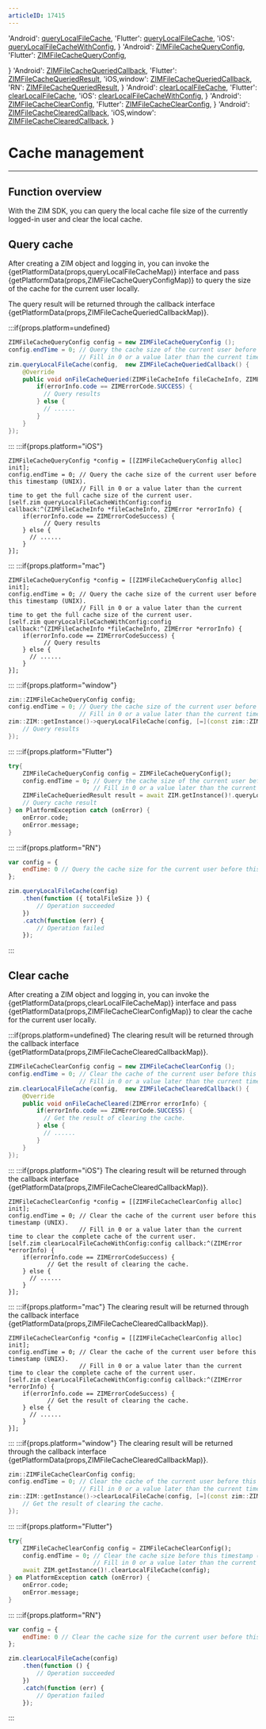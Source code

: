 ```yaml
---
articleID: 17415
---
```



  'Android': <a href='@queryLocalFileCache' target='_blank'>queryLocalFileCache</a>,
  'Flutter': <a href='https://pub.dev/documentation/zego_zim/latest/zego_zim/ZIM/queryLocalFileCache.html' target='_blank'>queryLocalFileCache</a>,
  'iOS': <a href='@queryLocalFileCacheWithConfig' target='_blank'>queryLocalFileCacheWithConfig</a>,
}
  'Android': <a href='@-ZIMFileCacheQueryConfig' target='_blank'>ZIMFileCacheQueryConfig</a>,
  'Flutter': <a href='https://pub.dev/documentation/zego_zim/latest/zego_zim/ZIMFileCacheQueryConfig-class.html' target='_blank'>ZIMFileCacheQueryConfig</a>,
  
}
  'Android': <a href='@-ZIMFileCacheQueriedCallback' target='_blank'>ZIMFileCacheQueriedCallback</a>,
  'Flutter': <a href='https://pub.dev/documentation/zego_zim/latest/zego_zim/ZIMFileCacheQueriedResult-class.html' target='_blank'>ZIMFileCacheQueriedResult</a>,
  'iOS,window': <a href='@ZIMFileCacheQueriedCallback' target='_blank'>ZIMFileCacheQueriedCallback</a>,
  'RN': <a href='@-ZIMFileCacheQueriedResult' target='_blank'>ZIMFileCacheQueriedResult</a>,
}
  'Android': <a href='@clearLocalFileCache' target='_blank'>clearLocalFileCache</a>,
  'Flutter': <a href='https://pub.dev/documentation/zego_zim/latest/zego_zim/ZIM/clearLocalFileCache.html' target='_blank'>clearLocalFileCache</a>,
  'iOS': <a href='@clearLocalFileCacheWithConfig' target='_blank'>clearLocalFileCacheWithConfig</a>,
}
  'Android': <a href='@-ZIMFileCacheClearConfig' target='_blank'>ZIMFileCacheClearConfig</a>,
  'Flutter': <a href='https://pub.dev/documentation/zego_zim/latest/zego_zim/ZIMFileCacheClearConfig-class.html' target='_blank'>ZIMFileCacheClearConfig</a>,
}
  'Android': <a href='@-ZIMFileCacheClearedCallback' target='_blank'>ZIMFileCacheClearedCallback</a>,
  'iOS,window': <a href='@ZIMFileCacheClearedCallback' target='_blank'>ZIMFileCacheClearedCallback</a>,
}

# Cache management

- - -

## Function overview

With the ZIM SDK, you can query the local cache file size of the currently logged-in user and clear the local cache.


## Query cache

After creating a ZIM object and logging in, you can invoke the {getPlatformData(props,queryLocalFileCacheMap)} interface and pass {getPlatformData(props,ZIMFileCacheQueryConfigMap)} to query the size of the cache for the current user locally.

The query result will be returned through the callback interface {getPlatformData(props,ZIMFileCacheQueriedCallbackMap)}.

:::if{props.platform=undefined}
```java
ZIMFileCacheQueryConfig config = new ZIMFileCacheQueryConfig ();
config.endTime = 0; // Query the cache size of the current user before this timestamp (UNIX).
                    // Fill in 0 or a value later than the current time to get the full cache size of the current user.
zim.queryLocalFileCache(config,  new ZIMFileCacheQueriedCallback() {
    @Override
    public void onFileCacheQueried(ZIMFileCacheInfo fileCacheInfo, ZIMError errorInfo) {
        if(errorInfo.code == ZIMErrorCode.SUCCESS) {
          // Query results
        } else {
          // ......
        }      
    }
});
```

:::
:::if{props.platform="iOS"}
```objc
ZIMFileCacheQueryConfig *config = [[ZIMFileCacheQueryConfig alloc] init];
config.endTime = 0; // Query the cache size of the current user before this timestamp (UNIX).
                    // Fill in 0 or a value later than the current time to get the full cache size of the current user.
[self.zim queryLocalFileCacheWithConfig:config callback:^(ZIMFileCacheInfo *fileCacheInfo, ZIMError *errorInfo) {
    if(errorInfo.code == ZIMErrorCodeSuccess) {
          // Query results
    } else {
      // ......
    }
}];
```
:::
:::if{props.platform="mac"}
```objc
ZIMFileCacheQueryConfig *config = [[ZIMFileCacheQueryConfig alloc] init];
config.endTime = 0; // Query the cache size of the current user before this timestamp (UNIX).
                    // Fill in 0 or a value later than the current time to get the full cache size of the current user.
[self.zim queryLocalFileCacheWithConfig:config callback:^(ZIMFileCacheInfo *fileCacheInfo, ZIMError *errorInfo) {
    if(errorInfo.code == ZIMErrorCodeSuccess) {
          // Query results
    } else {
      // ......
    }
}];
```
:::
:::if{props.platform="window"}
```cpp
zim::ZIMFileCacheQueryConfig config;
config.endTime = 0; // Query the cache size of the current user before this timestamp (UNIX).
                    // Fill in 0 or a value later than the current time to get the full cache size of the current user.
zim::ZIM::getInstance()->queryLocalFileCache(config, [=](const zim::ZIMFileCacheInfo& fileCacheInfo, const zim::ZIMError& errorInfo) {
    // Query results
});
```
:::
:::if{props.platform="Flutter"}
```dart
try{
    ZIMFileCacheQueryConfig config = ZIMFileCacheQueryConfig();
    config.endTime = 0; // Query the cache size of the current user before this timestamp (UNIX).
                        // Fill in 0 or a value later than the current time to get the complete cache size of the current user.
    ZIMFileCacheQueriedResult result = await ZIM.getInstance()!.queryLocalFileCache(config);
    // Query cache result
} on PlatformException catch (onError) {
    onError.code;
    onError.message;
}
```
:::
:::if{props.platform="RN"}
```javascript
var config = {
    endTime: 0 // Query the cache size for the current user before this timestamp (UNIX). Fill in 0 or a value later than the current time to get the complete cache size for the current user.
};

zim.queryLocalFileCache(config)
    .then(function ({ totalFileSize }) {
        // Operation succeeded
    })
    .catch(function (err) {
        // Operation failed
    });
```
:::

## Clear cache

After creating a ZIM object and logging in, you can invoke the {getPlatformData(props,clearLocalFileCacheMap)} interface and pass {getPlatformData(props,ZIMFileCacheClearConfigMap)} to clear the cache for the current user locally.


:::if{props.platform=undefined}
The clearing result will be returned through the callback interface {getPlatformData(props,ZIMFileCacheClearedCallbackMap)}.

```java
ZIMFileCacheClearConfig config = new ZIMFileCacheClearConfig ();
config.endTime = 0; // Clear the cache of the current user before this timestamp (UNIX).
                    // Fill in 0 or a value later than the current time to clear the complete cache of the current user.
zim.clearLocalFileCache(config,  new ZIMFileCacheClearedCallback() {
    @Override
    public void onFileCacheCleared(ZIMError errorInfo) {
        if(errorInfo.code == ZIMErrorCode.SUCCESS) {
          // Get the result of clearing the cache.
        } else {
          // ......
        }      
    }
});
```

:::
:::if{props.platform="iOS"}
The clearing result will be returned through the callback interface {getPlatformData(props,ZIMFileCacheClearedCallbackMap)}.

```objc
ZIMFileCacheClearConfig *config = [[ZIMFileCacheClearConfig alloc] init];
config.endTime = 0; // Clear the cache of the current user before this timestamp (UNIX).
                    // Fill in 0 or a value later than the current time to clear the complete cache of the current user.
[self.zim clearLocalFileCacheWithConfig:config callback:^(ZIMError *errorInfo) {
    if(errorInfo.code == ZIMErrorCodeSuccess) {
           // Get the result of clearing the cache.
    } else {
      // ......
    }
}];
```
:::
:::if{props.platform="mac"}
The clearing result will be returned through the callback interface {getPlatformData(props,ZIMFileCacheClearedCallbackMap)}.

```objc
ZIMFileCacheClearConfig *config = [[ZIMFileCacheClearConfig alloc] init];
config.endTime = 0; // Clear the cache of the current user before this timestamp (UNIX).
                    // Fill in 0 or a value later than the current time to clear the complete cache of the current user.
[self.zim clearLocalFileCacheWithConfig:config callback:^(ZIMError *errorInfo) {
    if(errorInfo.code == ZIMErrorCodeSuccess) {
           // Get the result of clearing the cache.
    } else {
      // ......
    }
}];
```
:::
:::if{props.platform="window"}
The clearing result will be returned through the callback interface {getPlatformData(props,ZIMFileCacheClearedCallbackMap)}.

```cpp
zim::ZIMFileCacheClearConfig config;
config.endTime = 0; // Clear the cache of the current user before this timestamp (UNIX).
                    // Fill in 0 or a value later than the current time to clear the complete cache of the current user.
zim::ZIM::getInstance()->clearLocalFileCache(config, [=](const zim::ZIMError& errorInfo) {
    // Get the result of clearing the cache.
});
```
:::
:::if{props.platform="Flutter"}
```dart
try{
    ZIMFileCacheClearConfig config = ZIMFileCacheClearConfig();
    config.endTime = 0; // Clear the cache size before this timestamp (UNIX) for the current user.
                        // Fill in 0 or a value later than the current time to clear the complete cache for the current user.
    await ZIM.getInstance()!.clearLocalFileCache(config);
} on PlatformException catch (onError) {
    onError.code;
    onError.message;
}
```
:::
:::if{props.platform="RN"}
```javascript
var config = {
    endTime: 0 // Clear the cache size for the current user before this timestamp (UNIX). Fill in 0 or a value later than the current time to clear the complete cache size for the current user.
};

zim.clearLocalFileCache(config)
    .then(function () {
        // Operation succeeded
    })
    .catch(function (err) {
        // Operation failed
    });
```
:::